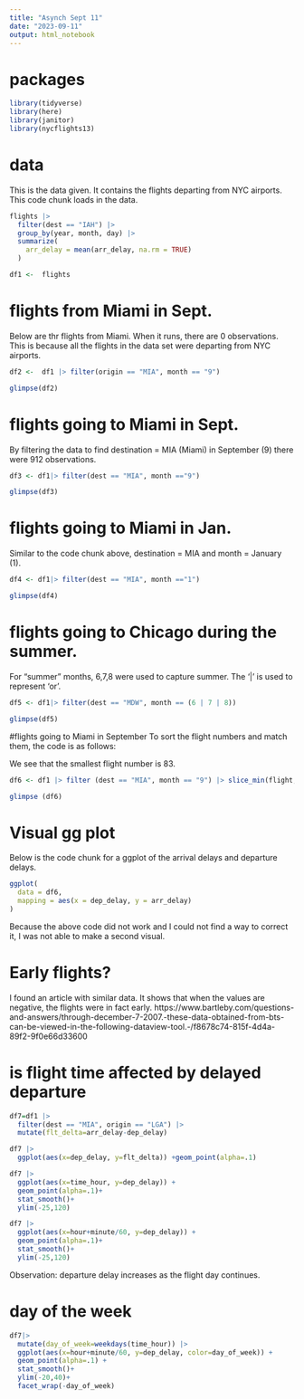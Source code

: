 ---
title: "Asynch Sept 11"
date: "2023-09-11"
output: html_notebook
---
# packages
```{r}
library(tidyverse)
library(here)
library(janitor)
library(nycflights13)
```
# data

This is the data given. It contains the flights departing from NYC airports. This code chunk loads in the data.
```{r}
flights |>
  filter(dest == "IAH") |> 
  group_by(year, month, day) |> 
  summarize(
    arr_delay = mean(arr_delay, na.rm = TRUE)
  )

df1 <-  flights
```
# flights from Miami in Sept.

Below are thr flights from Miami. When it runs, there are 0 observations. This is because all the flights in the data set were departing from NYC airports.
```{r}
df2 <-  df1 |> filter(origin == "MIA", month == "9")

glimpse(df2)
```

# flights going to Miami in Sept.
By filtering the data to find destination = MIA (Miami) in September (9) there were 912 observations.
```{r}
df3 <- df1|> filter(dest == "MIA", month =="9")

glimpse(df3)
```
# flights going to Miami in Jan.

Similar to the code chunk above, destination = MIA and month = January (1).
```{r}
df4 <- df1|> filter(dest == "MIA", month =="1")

glimpse(df4)
```

# flights going to Chicago during the summer.
For "summer" months, 6,7,8 were used to capture summer. The '|' is used to represent 'or'. 
```{r}
df5 <- df1|> filter(dest == "MDW", month == (6 | 7 | 8))

glimpse(df5)
```

#flights going to Miami in September 
To sort the flight numbers and match them, the code is as follows:

We see that the smallest flight number is 83.
```{r}
df6 <- df1 |> filter (dest == "MIA", month == "9") |> slice_min(flight, n=1)

glimpse (df6)
```
# Visual gg plot

Below is the code chunk for a ggplot of the arrival delays and departure delays.
```{r}
ggplot(
  data = df6,
  mapping = aes(x = dep_delay, y = arr_delay)
)
```
Because the above code did not work and I could not find a way to correct it, I was not able to make a second visual.

# Early flights?

I found an article with similar data. It shows that when the values are negative, the flights were in fact early.
https://www.bartleby.com/questions-and-answers/through-december-7-2007.-these-data-obtained-from-bts-can-be-viewed-in-the-following-dataview-tool.-/f8678c74-815f-4d4a-89f2-9f0e66d33600

# is flight time affected by delayed departure
```{r}
df7=df1 |>
  filter(dest == "MIA", origin == "LGA") |>
  mutate(flt_delta=arr_delay-dep_delay)
```

```{r}
df7 |>
  ggplot(aes(x=dep_delay, y=flt_delta)) +geom_point(alpha=.1)
```
```{r}
df7 |>
  ggplot(aes(x=time_hour, y=dep_delay)) +
  geom_point(alpha=.1)+
  stat_smooth()+
  ylim(-25,120)
```

```{r}
df7 |>
  ggplot(aes(x=hour+minute/60, y=dep_delay)) +
  geom_point(alpha=.1)+
  stat_smooth()+
  ylim(-25,120)
```
Observation: departure delay increases as the flight day continues.

# day of the week
```{r}
df7|>
  mutate(day_of_week=weekdays(time_hour)) |>
  ggplot(aes(x=hour+minute/60, y=dep_delay, color=day_of_week)) +
  geom_point(alpha=.1) +
  stat_smooth()+
  ylim(-20,40)+
  facet_wrap(-day_of_week)
```

